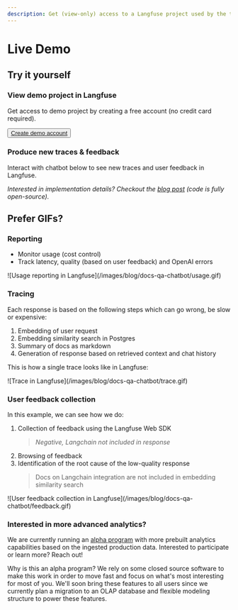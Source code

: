 ```yaml
---
description: Get (view-only) access to a Langfuse project used by the team to improve the docs Q&A chatbot.
---
```


# Live Demo


## Try it yourself

<Steps>

### View demo project in Langfuse

Get access to demo project by creating a free account (no credit card required).

<Button asChild className="mt-3">
  <a href="https://cloud.langfuse.com/auth/sign-up" target="_blank">
    Create demo account
  </a>
</Button>

### Produce new traces & feedback

Interact with chatbot below to see new traces and user feedback in Langfuse.


<div className="p-2 rounded-lg mt-8 bg-gradient-to-tr from-green-300 via-blue-500 to-purple-600">
  <Chat className="h-96 my-0 bg-background/90" />
</div>

_Interested in implementation details? Checkout the [blog post](/blog/qa-chatbot-for-langfuse-docs) (code is fully open-source)._

</Steps>

## Prefer GIFs?

### Reporting

- Monitor usage (cost control)
- Track latency, quality (based on user feedback) and OpenAI errors

<Frame>
  ![Usage reporting in Langfuse](/images/blog/docs-qa-chatbot/usage.gif)
</Frame>

### Tracing

Each response is based on the following steps which can go wrong, be slow or expensive:

1. Embedding of user request
2. Embedding similarity search in Postgres
3. Summary of docs as markdown
4. Generation of response based on retrieved context and chat history

This is how a single trace looks like in Langfuse:

<Frame>![Trace in Langfuse](/images/blog/docs-qa-chatbot/trace.gif)</Frame>

### User feedback collection

In this example, we can see how we do:

1. Collection of feedback using the Langfuse Web SDK
   > _Negative, Langchain not included in response_
2. Browsing of feedback
3. Identification of the root cause of the low-quality response
   > Docs on Langchain integration are not included in embedding similarity search

<Frame>
  ![User feedback collection in
  Langfuse](/images/blog/docs-qa-chatbot/feedback.gif)
</Frame>

### Interested in more advanced analytics?

We are currently running an [alpha program](/docs/analytics) with more prebuilt analytics capabilities based on the ingested production data. Interested to participate or learn more? Reach out!

Why is this an alpha program? We rely on some closed source software to make this work in order to move fast and focus on what's most interesting for most of you. We'll soon bring these features to all users since we currently plan a migration to an OLAP database and flexible modeling structure to power these features.
